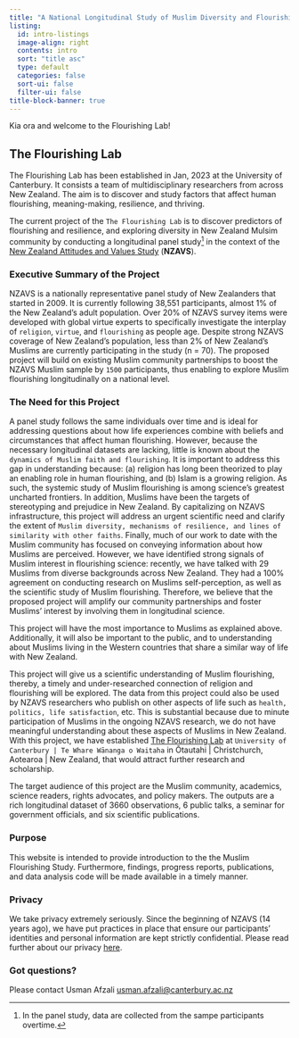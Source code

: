 ```yaml
---
title: "A National Longitudinal Study of Muslim Diversity and Flourishing"
listing:
  id: intro-listings
  image-align: right
  contents: intro
  sort: "title asc"
  type: default
  categories: false
  sort-ui: false
  filter-ui: false
title-block-banner: true
---
```


Kia ora and welcome to the Flourishing Lab!

## The Flourishing Lab

The Flourishing Lab has been established in Jan, 2023 at the University of Canterbury. It consists a team of multidisciplinary researchers from across New Zealand. The aim is to discover and study factors that affect human flourishing, meaning-making, resilience, and thriving.

The current project of the `The Flourishing Lab` is to discover predictors of flourishing and resilience, and exploring diversity in New Zealand Mulsim community by conducting a longitudinal panel study^[In the panel study, data are collected from the sampe participants overtime.] in the context of the [New Zealand Attitudes and Values Study](https://www.psych.auckland.ac.nz/en/about/new-zealand-attitudes-and-values-study.html) (**NZAVS**).

### Executive Summary of the Project

NZAVS is a nationally representative panel study of New Zealanders that started in 2009. It is currently following 38,551 participants, almost 1% of the New Zealand's adult population. Over 20% of NZAVS survey items were developed with global virtue experts to specifically investigate the interplay of `religion`, `virtue`, and `flourishing` as people age. Despite strong NZAVS coverage of New Zealand's population, less than 2% of New Zealand's Muslims are currently participating in the study (n = 70). The proposed project will build on existing Muslim community partnerships to boost the NZAVS Muslim sample by `1500` participants, thus enabling to explore Muslim flourishing longitudinally on a national level. 



### The Need for this Project

A panel study follows the same individuals over time and is ideal for addressing questions about how life experiences combine with beliefs and circumstances that affect human flourishing. However, because the necessary longitudinal datasets are lacking, little is known about the `dynamics of Muslim faith and flourishing`. It is important to address this gap in understanding because: (a) religion has long been theorized to play an enabling role in human flourishing, and (b) Islam is a growing religion. As such, the systemic study of Muslim flourishing is among science's greatest uncharted frontiers. In addition, Muslims have been the targets of stereotyping and prejudice in New Zealand. By capitalizing on NZAVS infrastructure, this project will address an urgent scientific need and clarify the extent of `Muslim diversity, mechanisms of resilience, and lines of similarity with other faiths`. Finally, much of our work to date with the Muslim community has focused on conveying information about how Muslims are perceived. However, we have identified strong signals of Muslim interest in flourishing science: recently, we have talked with 29 Muslims from diverse backgrounds across New Zealand. They had a 100% agreement on conducting research on Muslims self-perception, as well as the scientific study of Muslim flourishing. Therefore, we believe that the proposed project will amplify our community partnerships and foster Muslims' interest by involving them in longitudinal science.

This project will have the most importance to Muslims as explained above. Additionally, it will also be important to the public, and to understanding about Muslims living in the Western countries that share a similar way of life with New Zealand.

This project will give us a scientific understanding of Muslim flourishing, thereby, a timely and under-researched connection of religion and flourishing will be explored. The data from this project could also be used by NZAVS researchers who publish on other aspects of life such as `health, politics, life satisfaction`, etc. This is substantial because due to minute participation of Muslims in the ongoing NZAVS research, we do not have meaningful understanding about these aspects of Muslims in New Zealand. With this project, we have established [The Flourishing Lab](https://usman-afzali.github.io/nzavs-flourishing/team.html) at `University of Canterbury | Te Whare Wānanga o Waitaha` in  Ōtautahi | Christchurch, Aotearoa | New Zealand, that would attract further research and scholarship.

The target audience of this project are the Muslim community, academics, science readers, rights advocates, and policy makers. The outputs are a rich longitudinal dataset of 3660 observations, 6 public talks, a seminar for government officials, and six scientific publications.

### Purpose

This website is intended to provide introduction to the the Muslim Flourishing Study. Furthermore, findings, progress reports, publications, and data analysis code will be made available in a timely manner.

### Privacy

We take privacy extremely seriously. Since the beginning of NZAVS (14 years ago), we have put practices in place that ensure our participants' identities and personal information are kept strictly confidential. Please read further about our privacy [here](https://usman-afzali.github.io/nzavs-flourishing/projectdesc.html#privacy-and-retention).

### Got questions?

Please contact Usman Afzali [usman.afzali@canterbury.ac.nz](mailto:usman.afzali@canterbury.ac.nz)


